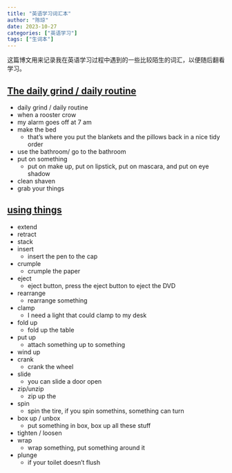```yaml
---
title: "英语学习词汇本"
author: "陈琼"
date: 2023-10-27
categories: ["英语学习"]
tags: ["生词本"]
---
```


这篇博文用来记录我在英语学习过程中遇到的一些比较陌生的词汇，以便随后翻看学习。

## [The daily grind / daily routine](https://youtu.be/OIyg0sfACj0)

::: {.li-cards}

- daily grind / daily routine
- when a rooster crow
- my alarm goes off at 7 am
- make the bed
  - that's where you put the blankets and the pillows back in a nice tidy order
- use the bathroom/ go to the bathroom
- put on something
  - put on make up, put on lipstick, put on mascara, and put on eye shadow
- clean shaven
- grab your things

:::


## [using things](https://youtu.be/F03udaSuULg)

::: {.li-cards}
- extend
- retract
- stack
- insert
  - insert the pen to the cap
- crumple
  - crumple the paper
- eject
  - eject button, press the eject button to eject the DVD
- rearrange
  - rearrange something
- clamp
  - I need a light that could clamp to my desk
- fold up
  - fold up the table
- put up
  - attach something up to something
- wind up
- crank
  - crank the wheel
- slide 
  - you can slide a door open
- zip/unzip
  - zip up the 
- spin
  - spin the tire, if you spin somethins, something can turn
- box up / unbox
  - put something in box, box up all these stuff
- tighten / loosen
- wrap
  - wrap something, put something around it
- plunge
  - if your toilet doesn't flush 
:::